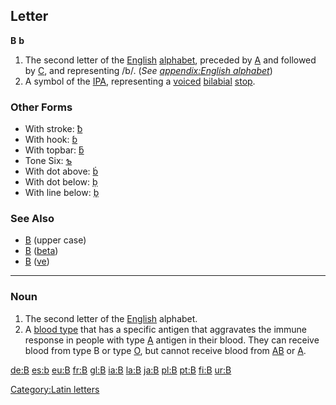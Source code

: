 ==Letter==
'''B''' '''b'''

#The second letter of the [[English]] [[alphabet]], preceded by [[A]] and followed by [[C]], and representing /b/. (''See [[appendix:English alphabet]]'')
#A symbol of the [[IPA]], representing a [[voiced]] [[bilabial]] [[stop]].
===Other Forms===
*With stroke: [[ƀ]]
*With hook: [[ɓ]]
*With topbar: [[ƃ]]
*Tone Six: [[ƅ]]
*With dot above: [[ḃ]]
*With dot below: [[ḅ]]
*With line below: [[ḇ]]
===See Also===
*[[B]] (upper case)
*[[Β]] ([[beta]])
*[[В]] ([[ve]])
[[Category:Latin letters]]
----

===Noun===

#The second letter of the [[English]] alphabet.
#A [[blood type]] that has a specific antigen that aggravates the immune response in people with type [[A]] antigen in their blood.  They can receive blood from type B or type [[O]], but cannot receive blood from [[AB]] or [[A]].

[[de:B]]
[[es:b]]
[[eu:B]]
[[fr:B]]
[[gl:B]]
[[ia:B]]
[[la:B]]
[[ja:B]]
[[pl:B]]
[[pt:B]]
[[fi:B]]
[[ur:B]]